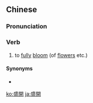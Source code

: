 {{also|盛开}}
==Chinese==
{{zh-forms|s=盛开}}

===Pronunciation===
{{zh-pron
|m=shèngkāi
|c=sing6 hoi1
|h=pfs=sṳn-khôi
|mn=sēng-khui/qz,xm,zz:sēng-khai
|ma=Zh-shèngkai.ogg
|cat=v
}}

===Verb===
{{zh-verb}}

# {{lb|zh|Advanced Mandarin}} to [[fully]] [[bloom]] (of [[flower]]s etc.)

====Synonyms====
* {{zh-l|怒放}}

[[ko:盛開]]
[[ja:盛開]]
